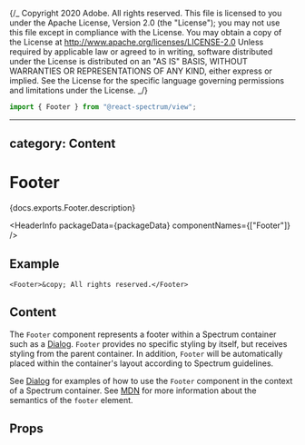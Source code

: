 {/_ Copyright 2020 Adobe. All rights reserved.
This file is licensed to you under the Apache License, Version 2.0 (the "License");
you may not use this file except in compliance with the License. You may obtain a copy
of the License at http://www.apache.org/licenses/LICENSE-2.0
Unless required by applicable law or agreed to in writing, software distributed under
the License is distributed on an "AS IS" BASIS, WITHOUT WARRANTIES OR REPRESENTATIONS
OF ANY KIND, either express or implied. See the License for the specific language
governing permissions and limitations under the License. _/}



```jsx import
import { Footer } from "@react-spectrum/view";
```

---

## category: Content

# Footer

<PageDescription>{docs.exports.Footer.description}</PageDescription>

<HeaderInfo packageData={packageData} componentNames={["Footer"]} />

## Example

```tsx example
<Footer>&copy; All rights reserved.</Footer>
```

## Content

The `Footer` component represents a footer within a Spectrum container
such as a [Dialog](Dialog.html). `Footer` provides no specific styling by
itself, but receives styling from the parent container. In addition,
`Footer` will be automatically placed within the container's layout
according to Spectrum guidelines.

See [Dialog](Dialog.html#examples) for examples of how to use the
`Footer` component in the context of a Spectrum container.
See [MDN](https://developer.mozilla.org/en-US/docs/Web/HTML/Element/footer)
for more information about the semantics of the `footer` element.

## Props

<PropTable component={docs.exports.Footer} links={docs.links} />
